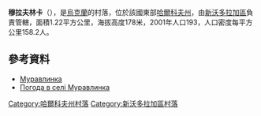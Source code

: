 {{coord|49|30|39|N|35|48|55|E|scale:100000_region:UA|display=title}}

'''穆拉夫林卡'''（{{lang-uk|Муравлинка}}），是[[烏克蘭|烏克蘭]]的村落，位於該國東部[[哈爾科夫州|哈爾科夫州]]，由[[新沃多拉加區|新沃多拉加區]]負責管轄，面積1.22平方公里，海拔高度178米，2001年人口193，人口密度每平方公里158.2人。

==參考資料==
* [http://w1.c1.rada.gov.ua/pls/z7502/A005?rdat1=09.01.2009&rf7571=33813 Муравлинка]
* [http://weather.in.ua/ua/har'kovskaja/16437 Погода в селі Муравлинка] {{Wayback|url=http://weather.in.ua/ua/har'kovskaja/16437 |date=20160323020319 }}

{{DEFAULTSORT:Муравлинка}}
[[Category:哈爾科夫州村落|Category:哈爾科夫州村落]]
[[Category:新沃多拉加區村落|Category:新沃多拉加區村落]]


{{Kharkiv-geo-stub}}